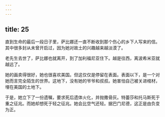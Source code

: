 ```yaml
---
---
---
```

title: 25
---




直到生命的最后一段日子里，萨比娜还一直不断收到那个伤心的乡下人写来的信。其中很多封从未曾开启过，因为她对故土的兴趣越来越淡漠了。

老先生去世了，萨比娜也就离开，到了加利福尼亚住下。越是往西，离波希米亚就越远了。

她的画卖得很好，她也很喜欢美国。但这仅仅是停留在表面。表面以下，是一个对她而言完全陌生的世界。这地下，没有她的爷爷和叔叔。她害怕自己被关进棺材，埋在美国的土地下。

于是，她立下了一份遗嘱，要求死后遗体火化，并抛撒骨灰。特蕾莎和托马斯死于重之征兆。而她却想死于轻之征兆。她会比空气还轻。据巴门尼德，这正是由负变为正。